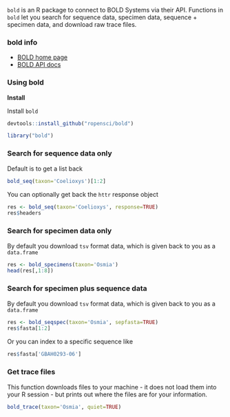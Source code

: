 <!--
%\VignetteEngine{knitr::docco_classic}
%\VignetteIndexEntry{bold vignette}
-->

`bold` is an R package to connect to BOLD Systems \url{http://www.boldsystems.org/} via their API. Functions in `bold` let you search for sequence data, specimen data, sequence + specimen data, and download raw trace files.

### bold info

+ [BOLD home page](http://boldsystems.org/)
+ [BOLD API docs](boldsystems.org/index.php/resources/api)

### Using bold

**Install**

Install `bold`

```r
devtools::install_github("ropensci/bold")
```

```r
library("bold")
```

### Search for sequence data only

Default is to get a list back

```r
bold_seq(taxon='Coelioxys')[1:2]
```

You can optionally get back the `httr` response object

```r
res <- bold_seq(taxon='Coelioxys', response=TRUE)
res$headers
```

### Search for specimen data only

By default you download `tsv` format data, which is given back to you as a `data.frame`

```r
res <- bold_specimens(taxon='Osmia')
head(res[,1:8])
```


### Search for specimen plus sequence data

By default you download `tsv` format data, which is given back to you as a `data.frame`

```r
res <- bold_seqspec(taxon='Osmia', sepfasta=TRUE)
res$fasta[1:2]
```

Or you can index to a specific sequence like

```r
res$fasta['GBAH0293-06']
```


### Get trace files

This function downloads files to your machine - it does not load them into your R session - but prints out where the files are for your information.

```r
bold_trace(taxon='Osmia', quiet=TRUE)
```